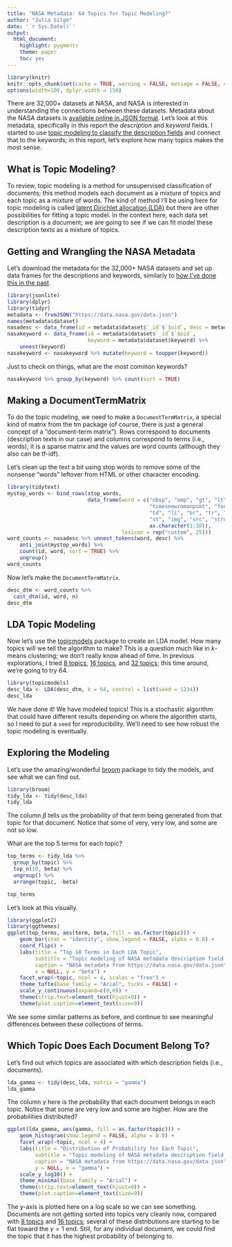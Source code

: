```yaml
---
title: "NASA Metadata: 64 Topics for Topic Modeling?"
author: "Julia Silge"
date: '`r Sys.Date()`'
output:
  html_document:
    highlight: pygments
    theme: paper
    toc: yes
---
```


```r
library(knitr)
knitr::opts_chunk$set(cache = TRUE, warning = FALSE, message = FALSE, dpi = 180)
options(width=100, dplyr.width = 150)
```

There are 32,000+ datasets at NASA, and NASA is interested in understanding the connections between these datasets. Metadata about the NASA datasets is [available online in JSON format](https://data.nasa.gov/data.json). Let's look at this metadata, specifically in this report the *description* and *keyword* fields. I started to use [topic modeling to classify the description fields](http://rpubs.com/juliasilge/201707) and connect that to the keywords; in this report, let's explore how many topics makes the most sense.

## What is Topic Modeling?

To review, topic modeling is a method for unsupervised classification of documents; this method models each document as a mixture of topics and each topic as a mixture of words. The kind of method I'll be using here for topic modeling is called [latent Dirichlet allocation (LDA)](https://en.wikipedia.org/wiki/Latent_Dirichlet_allocation) but there are other possibilities for fitting a topic model. In the context here, each data set description is a document; we are going to see if we can fit model these description texts as a mixture of topics.

## Getting and Wrangling the NASA Metadata

Let's download the metadata for the 32,000+ NASA datasets and set up data frames for the descriptions and keywords, similarly to [how I've done this in the past](http://rpubs.com/juliasilge/200028).

```r
library(jsonlite)
library(dplyr)
library(tidyr)
metadata <- fromJSON("https://data.nasa.gov/data.json")
names(metadata$dataset)
nasadesc <- data_frame(id = metadata$dataset$`_id`$`$oid`, desc = metadata$dataset$description)
nasakeyword <- data_frame(id = metadata$dataset$`_id`$`$oid`, 
                          keyword = metadata$dataset$keyword) %>%
    unnest(keyword)
nasakeyword <- nasakeyword %>% mutate(keyword = toupper(keyword))
```

Just to check on things, what are the most common keywords?

```r
nasakeyword %>% group_by(keyword) %>% count(sort = TRUE)
```

## Making a DocumentTermMatrix

To do the topic modeling, we need to make a `DocumentTermMatrix`, a special kind of matrix from the tm package (of course, there is just a general concept of a "document-term matrix"). Rows correspond to documents (description texts in our case) and columns correspond to terms (i.e., words); it is a sparse matrix and the values are word counts (although they also can be tf-idf).

Let's clean up the text a bit using stop words to remove some of the nonsense "words" leftover from HTML or other character encoding.

```r
library(tidytext)
mystop_words <- bind_rows(stop_words, 
                          data_frame(word = c("nbsp", "amp", "gt", "lt",
                                              "timesnewromanpsmt", "font",
                                              "td", "li", "br", "tr", "quot",
                                              "st", "img", "src", "strong",
                                              as.character(1:10)), 
                                     lexicon = rep("custom", 25)))
word_counts <- nasadesc %>% unnest_tokens(word, desc) %>%
    anti_join(mystop_words) %>%
    count(id, word, sort = TRUE) %>%
    ungroup()
word_counts
```

Now let's make the `DocumentTermMatrix`.

```r
desc_dtm <- word_counts %>%
  cast_dtm(id, word, n)
desc_dtm
```

## LDA Topic Modeling

Now let's use the [topicmodels](https://cran.r-project.org/package=topicmodels) package to create an LDA model. How many topics will we tell the algorithm to make? This is a question much like in $k$-means clustering; we don't really know ahead of time. In previous explorations, I tried [8 topics](http://rpubs.com/juliasilge/201707), [16 topics](http://rpubs.com/juliasilge/220623), and [32 topics](http://rpubs.com/juliasilge/220633); this time around, we're going to try 64.

```r
library(topicmodels)
desc_lda <- LDA(desc_dtm, k = 64, control = list(seed = 1234))
desc_lda
```

We have done it! We have modeled topics! This is a stochastic algorithm that could have different results depending on where the algorithm starts, so I need to put a `seed` for reproducibility. We'll need to see how robust the topic modeling is eventually.

## Exploring the Modeling

Let's use the amazing/wonderful [broom](https://github.com/dgrtwo/broom) package to tidy the models, and see what we can find out.

```r
library(broom)
tidy_lda <- tidy(desc_lda)
tidy_lda
```

The column $\beta$ tells us the probability of that term being generated from that topic for that document. Notice that some of very, very low, and some are not so low.

What are the top 5 terms for each topic?

```r
top_terms <- tidy_lda %>%
  group_by(topic) %>%
  top_n(10, beta) %>%
  ungroup() %>%
  arrange(topic, -beta)

top_terms
```

Let's look at this visually.

```r
library(ggplot2)
library(ggthemes)
ggplot(top_terms, aes(term, beta, fill = as.factor(topic))) +
    geom_bar(stat = "identity", show.legend = FALSE, alpha = 0.8) +
    coord_flip() +
    labs(title = "Top 10 Terms in Each LDA Topic",
         subtitle = "Topic modeling of NASA metadata description field texts",
         caption = "NASA metadata from https://data.nasa.gov/data.json",
         x = NULL, y = "beta") +
    facet_wrap(~topic, ncol = 4, scales = "free") +
    theme_tufte(base_family = "Arial", ticks = FALSE) +
    scale_y_continuous(expand=c(0,0)) +
    theme(strip.text=element_text(hjust=0)) +
    theme(plot.caption=element_text(size=9))
```

We see some similar patterns as before, and continue to see meaningful differences between these collections of terms.

## Which Topic Does Each Document Belong To?

Let's find out which topics are associated with which description fields (i.e., documents).

```r
lda_gamma <- tidy(desc_lda, matrix = "gamma")
lda_gamma
```

The column $\gamma$ here is the probability that each document belongs in each topic. Notice that some are very low and some are higher. How are the probabilities distributed?

```r
ggplot(lda_gamma, aes(gamma, fill = as.factor(topic))) +
    geom_histogram(show.legend = FALSE, alpha = 0.8) +
    facet_wrap(~topic, ncol = 4) +
    labs(title = "Distribution of Probability for Each Topic",
         subtitle = "Topic modeling of NASA metadata description field texts",
         caption = "NASA metadata from https://data.nasa.gov/data.json",
         y = NULL, x = "gamma") +
    scale_y_log10() +
    theme_minimal(base_family = "Arial") +
    theme(strip.text=element_text(hjust=0)) +
    theme(plot.caption=element_text(size=9))

```

The y-axis is plotted here on a log scale so we can see something. Documents are not getting sorted into topics very cleanly now, compared with [8 topics](http://rpubs.com/juliasilge/201707) and [16 topics](http://rpubs.com/juliasilge/220623); several of these distributions are starting to be flat toward the $\gamma = 1$ end. Still, for any individual document, we could find the topic that it has the highest probability of belonging to.

